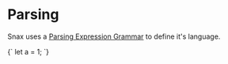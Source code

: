
# Parsing

Snax uses a [Parsing Expression Grammar](https://en.wikipedia.org/wiki/Parsing_expression_grammar) to define it's language.

<ParsingExample>
{`
let a = 1;
`}
</ParsingExample>